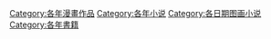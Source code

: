[[Category:各年漫畫作品|Category:各年漫畫作品]]
[[Category:各年小说|Category:各年小说]]
[[Category:各日期图画小说|Category:各日期图画小说]]
[[Category:各年書籍|Category:各年書籍]]